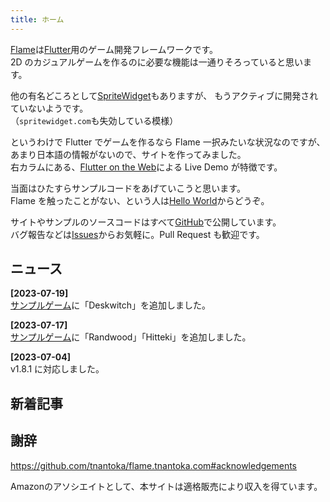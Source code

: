 ```yaml
---
title: ホーム
---
```



<ExampleLayout title={frontmatter.title}>

[Flame](https://flame-engine.org/)は[Flutter](https://flutter.dev/)用のゲーム開発フレームワークです。  
2D のカジュアルゲームを作るのに必要な機能は一通りそろっていると思います。

他の有名どころとして[SpriteWidget](https://github.com/spritewidget/spritewidget)もありますが、
もうアクティブに開発されていないようです。  
（`spritewidget.com`も失効している模様）

というわけで Flutter でゲームを作るなら Flame 一択みたいな状況なのですが、
あまり日本語の情報がないので、サイトを作ってみました。  
右カラムにある、[Flutter on the Web](https://flutter.dev/multi-platform/web)による Live Demo が特徴です。

当面はひたすらサンプルコードをあげていこうと思います。  
Flame を触ったことがない、という人は[Hello World](/examples/hello#hello)からどうぞ。

サイトやサンプルのソースコードはすべて[GitHub](https://github.com/tnantoka/flame.tnantoka.com)で公開しています。  
バグ報告などは[Issues](https://github.com/tnantoka/flame.tnantoka.com/issues)からお気軽に。Pull Request も歓迎です。

## ニュース

**[2023-07-19]**<br/>
[サンプルゲーム](/games)に「Deskwitch」を追加しました。

**[2023-07-17]**<br/>
[サンプルゲーム](/games)に「Randwood」「Hitteki」を追加しました。

**[2023-07-04]**  
v1.8.1 に対応しました。

## 新着記事

<News limit={5} />

## 謝辞

https://github.com/tnantoka/flame.tnantoka.com#acknowledgements

<div class="text-muted small mt-5 mb-4">
  Amazonのアソシエイトとして、本サイトは適格販売により収入を得ています。
</div>

</ExampleLayout>
